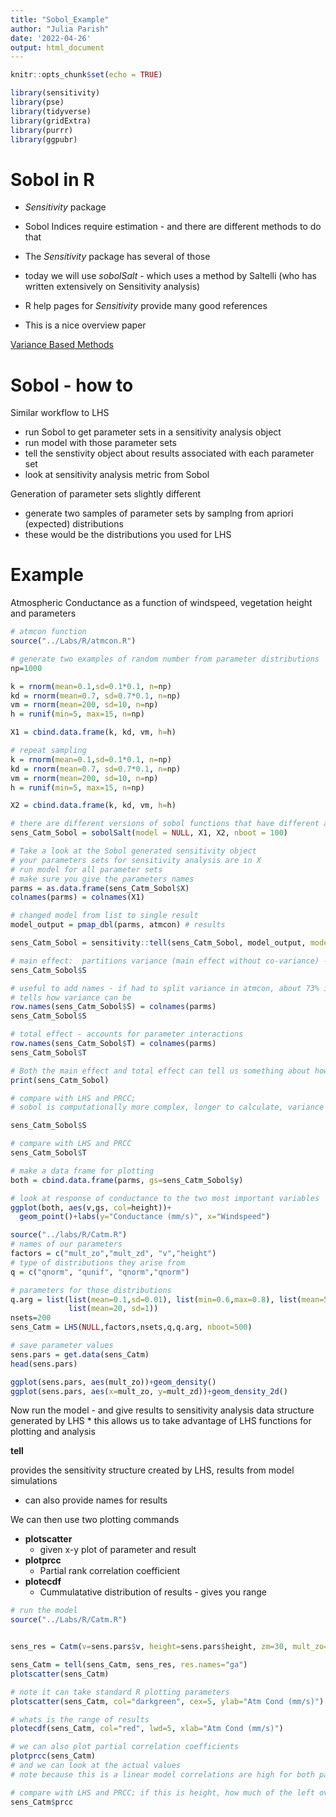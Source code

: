 ```yaml
---
title: "Sobol_Example"
author: "Julia Parish"
date: '2022-04-26'
output: html_document
---
```


```r
knitr::opts_chunk$set(echo = TRUE)
```

```r
library(sensitivity)
library(pse)
library(tidyverse)
library(gridExtra)
library(purrr)
library(ggpubr)
```

# Sobol in R

* *Sensitivity* package

* Sobol Indices require estimation - and there are different methods to do that

* The *Sensitivity* package has several of those

* today we will use *sobolSalt* - which uses a method by Saltelli (who has written extensively on Sensitivity analysis)

* R help pages for *Sensitivity* provide many good references

* This is a nice overview paper

[Variance Based Methods](https://www.sciencedirect.com/science/article/pii/S0010465509003087?casa_token=xG4MJV4hwJgAAAAA:Tq_CLHTqtM1wDvhzviZFgm6sVBdOoYzQdFfOGplEi5OUxLSWxaKITce-CzxLxfS6993rNnbK1Q)

# Sobol - how to

Similar workflow to LHS

* run Sobol to get parameter sets in a sensitivity analysis object
* run model with those parameter sets
* tell the senstivity object about results associated with each parameter set
* look at sensitivity analysis metric from Sobol

Generation of parameter sets slightly different

  * generate two samples of parameter sets by 
  samplng from apriori (expected) distributions
  * these would be the distributions you used for LHS

#  Example 

Atmospheric Conductance as a function of windspeed, vegetation height and parameters

```r
# atmcon function
source("../Labs/R/atmcon.R")
```

```r
# generate two examples of random number from parameter distributions
np=1000

k = rnorm(mean=0.1,sd=0.1*0.1, n=np)
kd = rnorm(mean=0.7, sd=0.7*0.1, n=np)
vm = rnorm(mean=200, sd=10, n=np)
h = runif(min=5, max=15, n=np)

X1 = cbind.data.frame(k, kd, vm, h=h)

# repeat sampling
k = rnorm(mean=0.1,sd=0.1*0.1, n=np)
kd = rnorm(mean=0.7, sd=0.7*0.1, n=np)
vm = rnorm(mean=200, sd=10, n=np)
h = runif(min=5, max=15, n=np)

X2 = cbind.data.frame(k, kd, vm, h=h)
```


```r
# there are different versions of sobol functions that have different approaches for estimating parameters and indices, we use an approach implemented by jansen 
sens_Catm_Sobol = sobolSalt(model = NULL, X1, X2, nboot = 100)
```


```r
# Take a look at the Sobol generated sensitivity object
# your parameters sets for sensitivity analysis are in X
# run model for all parameter sets
# make sure you give the parameters names
parms = as.data.frame(sens_Catm_Sobol$X)
colnames(parms) = colnames(X1)

# changed model from list to single result
model_output = pmap_dbl(parms, atmcon) # results

sens_Catm_Sobol = sensitivity::tell(sens_Catm_Sobol, model_output, model_output.names="ga")

# main effect:  partitions variance (main effect without co-variance) - sums approximately to one
sens_Catm_Sobol$S
```

```r
# useful to add names - if had to split variance in atmcon, about 73% is associated with height
# tells how variance can be 
row.names(sens_Catm_Sobol$S) = colnames(parms)
sens_Catm_Sobol$S
```

```r
# total effect - accounts for parameter interactions
row.names(sens_Catm_Sobol$T) = colnames(parms)
sens_Catm_Sobol$T
```


```r
# Both the main effect and total effect can tell us something about how the parameter influences results
print(sens_Catm_Sobol)
```


```r
# compare with LHS and PRCC; 
# sobol is computationally more complex, longer to calculate, variance based method - better analysis, more modern. 

sens_Catm_Sobol$S
```


```r
# compare with LHS and PRCC
sens_Catm_Sobol$T
```


```r
# make a data frame for plotting
both = cbind.data.frame(parms, gs=sens_Catm_Sobol$y)
```


```r
# look at response of conductance to the two most important variables
ggplot(both, aes(v,gs, col=height))+
  geom_point()+labs(y="Conductance (mm/s)", x="Windspeed")
```


```r
source("../labs/R/Catm.R")
# names of our parameters
factors = c("mult_zo","mult_zd", "v","height")
# type of distributions they arise from
q = c("qnorm", "qunif", "qnorm","qnorm")

# parameters for those distributions
q.arg = list(list(mean=0.1,sd=0.01), list(min=0.6,max=0.8), list(mean=5, sd=1), 
             list(mean=20, sd=1))
nsets=200
sens_Catm = LHS(NULL,factors,nsets,q,q.arg, nboot=500)

# save parameter values
sens.pars = get.data(sens_Catm)
head(sens.pars)
```


```r
ggplot(sens.pars, aes(mult_zo))+geom_density()
ggplot(sens.pars, aes(x=mult_zo, y=mult_zd))+geom_density_2d()
```


Now run the model - and give results to sensitivity analysis data structure generated by LHS 
* this allows us to take advantage of LHS functions for plotting and analysis

**tell**

provides the sensitivity structure created by LHS, results from model simulations

* can also provide names for results

We can then use two plotting commands

* **plotscatter**
  * given x-y plot of parameter and result
* **plotprcc**
  * Partial rank correlation coefficient 
* **plotecdf**
  * Cummulatative distribution of results - gives you range

```r
# run the model
source("../Labs/R/Catm.R")


sens_res = Catm(v=sens.pars$v, height=sens.pars$height, zm=30, mult_zo=sens.pars$mult_zo, mult_zd=sens.pars$mult_zd)

sens_Catm = tell(sens_Catm, sens_res, res.names="ga")
plotscatter(sens_Catm)

# note it can take standard R plotting parameters
plotscatter(sens_Catm, col="darkgreen", cex=5, ylab="Atm Cond (mm/s)")

# whats is the range of results
plotecdf(sens_Catm, col="red", lwd=5, xlab="Atm Cond (mm/s)")

# we can also plot partial correlation coefficients
plotprcc(sens_Catm)
# and we can look at the actual values
# note because this is a linear model correlations are high for both parameters - and similar
```


```r
# compare with LHS and PRCC; if this is height, how much of the left over variance in windspeed
sens_Catm$prcc
```